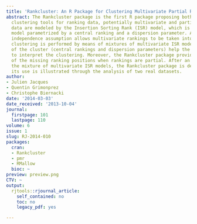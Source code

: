 ```yaml
---
title: 'Rankcluster: An R Package for Clustering Multivariate Partial Rankings'
abstract: The Rankcluster package is the first R package proposing both modeling and
  clustering tools for ranking data, potentially multivariate and partial. Ranking
  data are modeled by the Insertion Sorting Rank (ISR) model, which is a meaningful
  model parametrized by a central ranking and a dispersion parameter. A conditional
  independence assumption allows multivariate rankings to be taken into account, and
  clustering is performed by means of mixtures of multivariate ISR models. The parameters
  of the cluster (central rankings and dispersion parameters) help the practitioners
  to interpret the clustering. Moreover, the Rankcluster package provides an estimate
  of the missing ranking positions when rankings are partial. After an overview of
  the mixture of multivariate ISR models, the Rankcluster package is described and
  its use is illustrated through the analysis of two real datasets.
author:
- Julien Jacques
- Quentin Grimonprez
- Christophe Biernacki
date: '2014-03-03'
date_received: '2013-10-04'
journal:
  firstpage: 101
  lastpage: 110
volume: 6
issue: 1
slug: RJ-2014-010
packages:
  cran:
  - Rankcluster
  - pmr
  - RMallow
  bioc: ~
preview: preview.png
CTV: ~
output:
  rjtools::rjournal_article:
    self_contained: no
    toc: no
    legacy_pdf: yes

---
```

